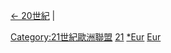 [[:Category:20世紀各年歐洲聯盟|← 20世紀]] | 

[[Category:21世紀歐洲聯盟|Category:21世紀歐洲聯盟]]
[[Category:依年份劃分的歐洲聯盟|21]]
[[Category:依年份劃分的21世紀歐洲|*Eur]]
[[Category:依年份劃分的21世紀各國|Eur]]